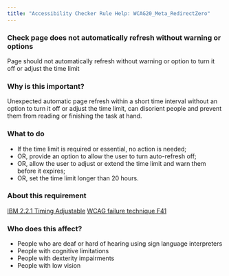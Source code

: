 ```yaml
---
title: "Accessibility Checker Rule Help: WCAG20_Meta_RedirectZero"
---
```


<div className="toolHelp">
<Row>
<Column colLg={16} colMd={8} colSm={4} className="toolHead">

### Check page does not automatically refresh without warning or options

<div id="locLevel"></div>

Page should not automatically refresh without warning or option to turn it off or adjust the time limit

</Column>
</Row>
<Row>
<Column colLg={11} colMd={5} colSm={4} className="toolMain">

### Why is this important?

Unexpected automatic page refresh within a short time interval without an option to turn it off or adjust the time limit, can disorient people and prevent them from reading or finishing the task at hand.

<div id="locSnippet"></div>

### What to do

* If the time limit is required or essential, no action is needed;
* OR, provide an option to allow the user to turn auto-refresh off;
* OR, allow the user to adjust or extend the time limit and warn them before it expires;
* OR, set the time limit longer than 20 hours.

</Column>
<Column colLg={5} colMd={3} colSm={4} className="toolLeft">

### About this requirement

[IBM 2.2.1 Timing Adjustable](https://www.ibm.com/able/requirements/requirements/#2_2_1)
[WCAG failure technique F41](https://www.w3.org/WAI/WCAG21/Techniques/failures/F41)

### Who does this affect?

* People who are deaf or hard of hearing using sign language interpreters
* People with cognitive limitations
* People with dexterity impairments
* People with low vision

</Column>
</Row>
</div>

